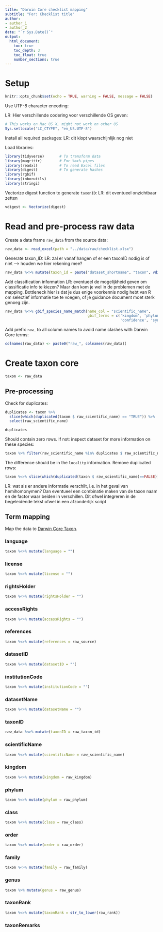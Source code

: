 ```yaml
---
title: "Darwin Core checklist mapping"
subtitle: "For: Checklist title"
author:
- author_1
- author_2
date: "`r Sys.Date()`"
output:
  html_document:
    toc: true
    toc_depth: 3
    toc_float: true
    number_sections: true
---
```


# Setup

```r
knitr::opts_chunk$set(echo = TRUE, warning = FALSE, message = FALSE)
```

Use UTF-8 character encoding:

LR: Hier verschillende codering voor verschillende OS geven:

```r
# This works on Mac OS X, might not work on other OS
Sys.setlocale("LC_CTYPE", "en_US.UTF-8")
```

Install all required packages:
LR: dit klopt waarschijnlijk nog niet

Load libraries:

```r
library(tidyverse)       # To transform data
library(magrittr)        # For %<>% pipes
library(readxl)          # To read Excel files
library(digest)          # To generate hashes
library(rgbif)
library(inborutils) 
library(stringi)
```

Vectorize digest function to generate `taxonID`:
LR: dit eventueel onzichtbaar zetten

```r
vdigest <- Vectorize(digest)
```


# Read and pre-process raw data

Create a data frame `raw_data` from the source data:

```r
raw_data <- read_excel(path = "../data/raw/checklist.xlsx") 
```

Generate taxon_ID:
LR: zal er vanaf hangen of er een taxonID nodig is of niet --> houden we hier rekening mee?

```r
raw_data %<>% mutate(taxon_id = paste("dataset_shortname", "taxon", vdigest(scientific_name, algo="md5"), sep=":"))
```

Add classification information
LR: eventueel de mogelijkheid geven om classificatie info te kiezen? Maar dan kom je wel in de problemen met de mapping. 
Bottleneck hier is dat je dus enige voorkennis nodig hebt van R om selectief informatie toe te voegen, of je guidance document moet sterk genoeg zijn. 

```r
raw_data %<>% gbif_species_name_match(name_col = "scientific_name", 
                                      gbif_terms = c('kingdom', 'phylum', 'class', 'order', 'family', 'genus', 
                                                     'confidence', 'synonym', 'status', 'rank'))
```

Add prefix `raw_` to all column names to avoid name clashes with Darwin Core terms:

```r
colnames(raw_data) <- paste0("raw_", colnames(raw_data))
```

# Create taxon core

```r
taxon <- raw_data
```

## Pre-processing

Check for duplicates:

```r
duplicates <- taxon %>%  
  slice(which(duplicated(taxon $ raw_scientific_name) == "TRUE")) %>% 
  select(raw_scientific_name) 
```

```r
duplicates
```

Should contain zero rows.
If not: inspect dataset for more information on these species:

```r
taxon %>% filter(raw_scientific_name %in% duplicates $ raw_scientific_name)
```

The difference should be in the `locality` information.
Remove duplicated rows:

```r
taxon %<>% slice(which(duplicated(taxon $ raw_scientific_name)==FALSE))
```

LR: wat als er andere informatie verschilt, i.e. in het geval van hemihomonymen? Dan eventueel een combinatie maken van de taxon naam en de factor waar beiden in verschillen. Dit ofwel integreren in de begeleidende tekst ofwel in een afzonderlijk script


## Term mapping
 
Map the data to [Darwin Core Taxon](http://rs.gbif.org/core/dwc_taxon_2015-04-24.xml).

### language

```r
taxon %<>% mutate(language = "") 
```

### license

```r
taxon %<>% mutate(license = "") 
```

### rightsHolder

```r
taxon %<>% mutate(rightsHolder = "") 
```

### accessRights

```r
taxon %<>% mutate(accessRights = "") 
```

### references

```r
taxon %<>% mutate(references = raw_source) 
```

### datasetID

```r
taxon %<>% mutate(datasetID = "") 
```

### institutionCode

```r
taxon %<>% mutate(institutionCode = "")
```

### datasetName

```r
taxon %<>% mutate(datasetName = "") 
```

### taxonID

```r
raw_data %<>% mutate(taxonID = raw_taxon_id) 
```

### scientificName

```r
taxon %<>% mutate(scientificName = raw_scientific_name) 
```

### kingdom

```r
taxon %<>% mutate(kingdom = raw_kingdom) 
```

### phylum

```r
taxon %<>% mutate(phylum = raw_phylum) 
```

### class

```r
taxon %<>% mutate(class = raw_class) 
```

### order

```r
taxon %<>% mutate(order = raw_order) 
```

### family

```r
taxon %<>% mutate(family = raw_family) 
```

### genus

```r
taxon %>% mutate(genus = raw_genus)
```

### taxonRank

```r
taxon %<>% mutate(taxonRank = str_to_lower(raw_rank))
```

### taxonRemarks




